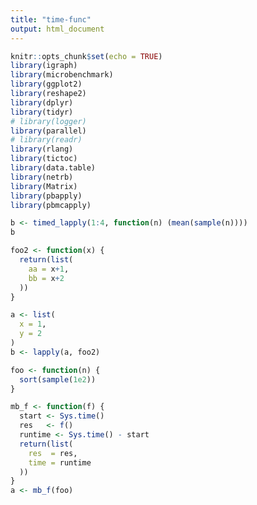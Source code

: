 ```yaml
---
title: "time-func"
output: html_document
---
```


```r
knitr::opts_chunk$set(echo = TRUE)
library(igraph)
library(microbenchmark)
library(ggplot2)
library(reshape2)
library(dplyr)
library(tidyr)
# library(logger)
library(parallel)
# library(readr)
library(rlang)
library(tictoc)
library(data.table)
library(netrb)
library(Matrix)
library(pbapply)
library(pbmcapply)
```


```r

b <- timed_lapply(1:4, function(n) (mean(sample(n))))
b
```


```r
foo2 <- function(x) {
  return(list(
    aa = x+1,
    bb = x+2
  ))
}

a <- list(
  x = 1,
  y = 2
)
b <- lapply(a, foo2)

```



```r

foo <- function(n) {
  sort(sample(1e2))
}

mb_f <- function(f) {
  start <- Sys.time()
  res   <- f()
  runtime <- Sys.time() - start
  return(list(
    res  = res,
    time = runtime
  ))
}
a <- mb_f(foo)

```

